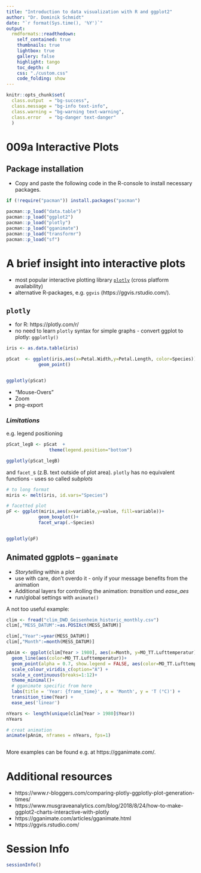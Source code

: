 ```yaml
---
title: "Introduction to data visualization with R and ggplot2"
author: "Dr. Dominik Schmidt"
date: "`r format(Sys.time(), '%Y')`"
output:
  rmdformats::readthedown:
    self_contained: true
    thumbnails: true
    lightbox: true
    gallery: false
    highlight: tango
    toc_depth: 4    
    css: "./custom.css"      
    code_folding: show
---
```

```r

knitr::opts_chunk$set(
  class.output  = "bg-success",
  class.message = "bg-info text-info",
  class.warning = "bg-warning text-warning",
  class.error   = "bg-danger text-danger"
  )
```


# 009a Interactive Plots


## Package installation

- Copy and paste the following code in the R-console to install necessary packages.


```r


if (!require("pacman")) install.packages("pacman")

pacman::p_load("data.table")  
pacman::p_load("ggplot2")  
pacman::p_load("plotly")
pacman::p_load("gganimate")
pacman::p_load("transformr")
pacman::p_load("sf")


```


# A brief insight into interactive plots

- most popular interactive plotting library <a href=https://plotly.com/>`plotly`</a> (cross platform availability)
- alternative R-packages, e.g. `ggvis`  (https://ggvis.rstudio.com/).


## `plotly`

- for R: https://plotly.com/r/
- no need to learn `plotly` syntax for simple graphs - convert ggplot to plotly: `ggplotly()`


```r

iris <- as.data.table(iris)

pScat  <- ggplot(iris,aes(x=Petal.Width,y=Petal.Length, color=Species))+
            geom_point()


ggplotly(pScat)


```

- "Mouse-Overs"
- Zoom
- png-export


### ***Limitations***
e.g. legend positioning

```r

pScat_legB <- pScat  +  
                theme(legend.position="bottom")

ggplotly(pScat_legB)


```


and `facet_`s (z.B. text outside of plot area). `plotly` has no equivalent functions - uses so called *subplots*


```r

# to long format
miris <- melt(iris, id.vars="Species")

# facetted plot
pF <- ggplot(miris,aes(x=variable,y=value, fill=variable))+
            geom_boxplot()+
            facet_wrap(.~Species)


ggplotly(pF)

```







## Animated ggplots -- `gganimate`


- *Storytelling* within a plot
- use with care, don't overdo it - only if your message benefits from the animation
- Additional layers for controlling the animation: *transition* und *ease_aes*
- run/global settings with `animate()`

A not too useful example:

```r


clim <- fread("clim_DWD_Geisenheim_historic_monthly.csv")
clim[,"MESS_DATUM":=as.POSIXct(MESS_DATUM)]

clim[,"Year":=year(MESS_DATUM)] 
clim[,"Month":=month(MESS_DATUM)]

pAnim <- ggplot(clim[Year > 1980], aes(x=Month, y=MO_TT.Lufttemperatur)) +
  geom_line(aes(color=MO_TT.Lufttemperatur))+
  geom_point(alpha = 0.7, show.legend = FALSE, aes(color=MO_TT.Lufttemperatur),size=5) +
  scale_colour_viridis_c(option="A") +
  scale_x_continuous(breaks=1:12)+
  theme_minimal()+
  # gganimate specific from here
  labs(title = 'Year: {frame_time}', x = 'Month', y = 'T (°C)') +
  transition_time(Year) +
  ease_aes('linear')

nYears <- length(unique(clim[Year > 1980]$Year))
nYears

# creat animation
animate(pAnim, nframes = nYears, fps=1)



```


More examples can be found e.g. at https://gganimate.com/.


# Additional resources

- https://www.r-bloggers.com/comparing-plotly-ggplotly-plot-generation-times/
- https://www.musgraveanalytics.com/blog/2018/8/24/how-to-make-ggplot2-charts-interactive-with-plotly
- https://gganimate.com/articles/gganimate.html
- https://ggvis.rstudio.com/

#  Session Info

```r

sessionInfo()

```
